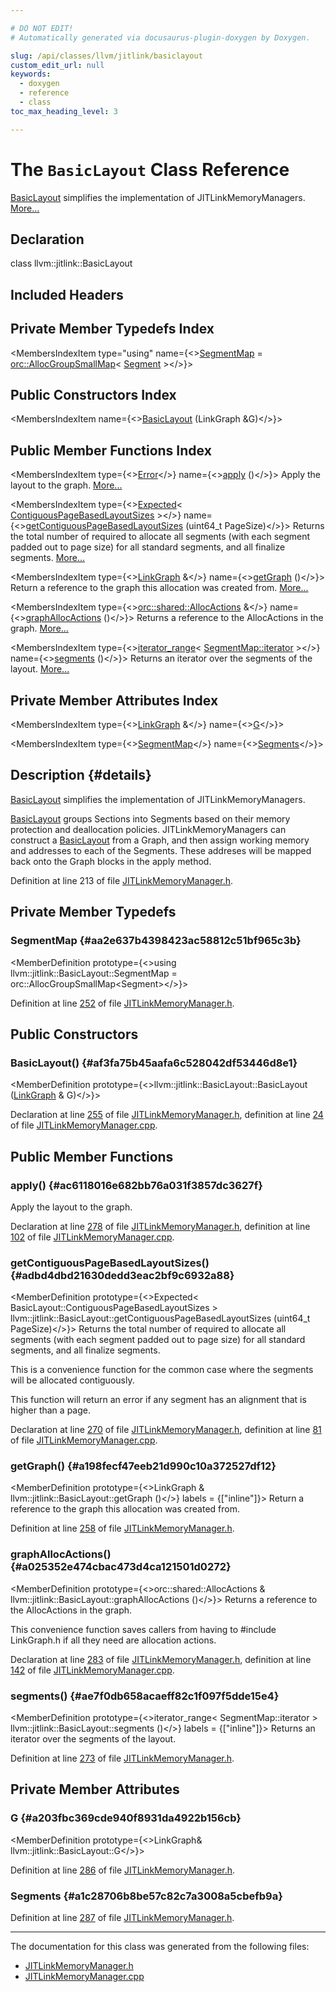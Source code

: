 ```yaml
---

# DO NOT EDIT!
# Automatically generated via docusaurus-plugin-doxygen by Doxygen.

slug: /api/classes/llvm/jitlink/basiclayout
custom_edit_url: null
keywords:
  - doxygen
  - reference
  - class
toc_max_heading_level: 3

---
```





# The `BasicLayout` Class Reference

<DoxygenPage pluginConfig={pluginConfig}>

<a href="/docs/api/classes/llvm/jitlink/basiclayout">BasicLayout</a> simplifies the implementation of JITLinkMemoryManagers. <a href="#details">More...</a>

## Declaration

<CodeBlock>class llvm::jitlink::BasicLayout</CodeBlock>

## Included Headers

<IncludesList>
<IncludesListItem
  filePath="llvm/ExecutionEngine/JITLink/JITLinkMemoryManager.h"
  permalink="/docs/api/files/include/include/llvm/include/llvm/executionengine/include/llvm/executionengine/jitlink/jitlinkmemorymanager-h"
  isLocal="true" />
</IncludesList>

## Private Member Typedefs Index

<MembersIndex>

<MembersIndexItem
  type="using"
  name={<><a href="#aa2e637b4398423ac58812c51bf965c3b">SegmentMap</a> = <a href="/docs/api/classes/llvm/orc/allocgroupsmallmap">orc::AllocGroupSmallMap</a>&lt; <a href="/docs/api/classes/llvm/jitlink/basiclayout/segment">Segment</a> &gt;</>}>
</MembersIndexItem>

</MembersIndex>

## Public Constructors Index

<MembersIndex>

<MembersIndexItem
  name={<><a href="#af3fa75b45aafa6c528042df53446d8e1">BasicLayout</a> (LinkGraph &amp;G)</>}>
</MembersIndexItem>

</MembersIndex>

## Public Member Functions Index

<MembersIndex>

<MembersIndexItem
  type={<><a href="/docs/api/classes/llvm/error">Error</a></>}
  name={<><a href="#ac6118016e682bb76a031f3857dc3627f">apply</a> ()</>}>
Apply the layout to the graph. <a href="#ac6118016e682bb76a031f3857dc3627f">More...</a>
</MembersIndexItem>

<MembersIndexItem
  type={<><a href="/docs/api/classes/llvm/expected">Expected</a>&lt; <a href="/docs/api/structs/llvm/jitlink/basiclayout/contiguouspagebasedlayoutsizes">ContiguousPageBasedLayoutSizes</a> &gt;</>}
  name={<><a href="#adbd4dbd21630dedd3eac2bf9c6932a88">getContiguousPageBasedLayoutSizes</a> (uint64&#95;t PageSize)</>}>
Returns the total number of required to allocate all segments (with each segment padded out to page size) for all standard segments, and all finalize segments. <a href="#adbd4dbd21630dedd3eac2bf9c6932a88">More...</a>
</MembersIndexItem>

<MembersIndexItem
  type={<><a href="/docs/api/classes/llvm/jitlink/linkgraph">LinkGraph</a> &amp;</>}
  name={<><a href="#a198fecf47eeb21d990c10a372527df12">getGraph</a> ()</>}>
Return a reference to the graph this allocation was created from. <a href="#a198fecf47eeb21d990c10a372527df12">More...</a>
</MembersIndexItem>

<MembersIndexItem
  type={<><a href="/docs/api/namespaces/llvm/orc/shared/#a6da0b5cb8e68a6cc791a183d9d38aae0">orc::shared::AllocActions</a> &amp;</>}
  name={<><a href="#a025352e474cbac473d4ca121501d0272">graphAllocActions</a> ()</>}>
Returns a reference to the AllocActions in the graph. <a href="#a025352e474cbac473d4ca121501d0272">More...</a>
</MembersIndexItem>

<MembersIndexItem
  type={<><a href="/docs/api/classes/llvm/iterator-range">iterator&#95;range</a>&lt; <a href="/docs/api/classes/llvm/orc/allocgroupsmallmap/#aff85d3f14d78a8c608e4a23e1b2a8b9b">SegmentMap::iterator</a> &gt;</>}
  name={<><a href="#ae7f0db658acaeff82c1f097f5dde15e4">segments</a> ()</>}>
Returns an iterator over the segments of the layout. <a href="#ae7f0db658acaeff82c1f097f5dde15e4">More...</a>
</MembersIndexItem>

</MembersIndex>

## Private Member Attributes Index

<MembersIndex>

<MembersIndexItem
  type={<><a href="/docs/api/classes/llvm/jitlink/linkgraph">LinkGraph</a> &amp;</>}
  name={<><a href="#a203fbc369cde940f8931da4922b156cb">G</a></>}>
</MembersIndexItem>

<MembersIndexItem
  type={<><a href="/docs/api/classes/llvm/orc/allocgroupsmallmap">SegmentMap</a></>}
  name={<><a href="#a1c28706b8be57c82c7a3008a5cbefb9a">Segments</a></>}>
</MembersIndexItem>

</MembersIndex>

## Description {#details}

<a href="/docs/api/classes/llvm/jitlink/basiclayout">BasicLayout</a> simplifies the implementation of JITLinkMemoryManagers.

<a href="/docs/api/classes/llvm/jitlink/basiclayout">BasicLayout</a> groups Sections into Segments based on their memory protection and deallocation policies. JITLinkMemoryManagers can construct a <a href="/docs/api/classes/llvm/jitlink/basiclayout">BasicLayout</a> from a Graph, and then assign working memory and addresses to each of the Segments. These addreses will be mapped back onto the Graph blocks in the apply method.

Definition at line 213 of file <a href="/docs/api/files/include/include/llvm/include/llvm/executionengine/include/llvm/executionengine/jitlink/jitlinkmemorymanager-h">JITLinkMemoryManager.h</a>.

<SectionDefinition>

## Private Member Typedefs

### SegmentMap {#aa2e637b4398423ac58812c51bf965c3b}

<MemberDefinition
  prototype={<>using llvm::jitlink::BasicLayout::SegmentMap =  orc::AllocGroupSmallMap&lt;Segment&gt;</>}>

Definition at line <a href="/docs/api/files/include/include/llvm/include/llvm/executionengine/include/llvm/executionengine/jitlink/jitlinkmemorymanager-h/#l00252">252</a> of file <a href="/docs/api/files/include/include/llvm/include/llvm/executionengine/include/llvm/executionengine/jitlink/jitlinkmemorymanager-h">JITLinkMemoryManager.h</a>.
</MemberDefinition>

</SectionDefinition>

<SectionDefinition>

## Public Constructors

### BasicLayout() {#af3fa75b45aafa6c528042df53446d8e1}

<MemberDefinition
  prototype={<>llvm::jitlink::BasicLayout::BasicLayout (<a href="/docs/api/classes/llvm/jitlink/linkgraph">LinkGraph</a> &amp; G)</>}>

Declaration at line <a href="/docs/api/files/include/include/llvm/include/llvm/executionengine/include/llvm/executionengine/jitlink/jitlinkmemorymanager-h/#l00255">255</a> of file <a href="/docs/api/files/include/include/llvm/include/llvm/executionengine/include/llvm/executionengine/jitlink/jitlinkmemorymanager-h">JITLinkMemoryManager.h</a>, definition at line <a href="/docs/api/files/lib/lib/executionengine/lib/executionengine/jitlink/jitlinkmemorymanager-cpp/#l00024">24</a> of file <a href="/docs/api/files/lib/lib/executionengine/lib/executionengine/jitlink/jitlinkmemorymanager-cpp">JITLinkMemoryManager.cpp</a>.
</MemberDefinition>

</SectionDefinition>

<SectionDefinition>

## Public Member Functions

### apply() {#ac6118016e682bb76a031f3857dc3627f}

<MemberDefinition
  prototype="Error llvm::jitlink::BasicLayout::apply ()">
Apply the layout to the graph.

Declaration at line <a href="/docs/api/files/include/include/llvm/include/llvm/executionengine/include/llvm/executionengine/jitlink/jitlinkmemorymanager-h/#l00278">278</a> of file <a href="/docs/api/files/include/include/llvm/include/llvm/executionengine/include/llvm/executionengine/jitlink/jitlinkmemorymanager-h">JITLinkMemoryManager.h</a>, definition at line <a href="/docs/api/files/lib/lib/executionengine/lib/executionengine/jitlink/jitlinkmemorymanager-cpp/#l00102">102</a> of file <a href="/docs/api/files/lib/lib/executionengine/lib/executionengine/jitlink/jitlinkmemorymanager-cpp">JITLinkMemoryManager.cpp</a>.
</MemberDefinition>

### getContiguousPageBasedLayoutSizes() {#adbd4dbd21630dedd3eac2bf9c6932a88}

<MemberDefinition
  prototype={<>Expected&lt; BasicLayout::ContiguousPageBasedLayoutSizes &gt; llvm::jitlink::BasicLayout::getContiguousPageBasedLayoutSizes (uint64&#95;t PageSize)</>}>
Returns the total number of required to allocate all segments (with each segment padded out to page size) for all standard segments, and all finalize segments.

This is a convenience function for the common case where the segments will be allocated contiguously.

This function will return an error if any segment has an alignment that is higher than a page.

Declaration at line <a href="/docs/api/files/include/include/llvm/include/llvm/executionengine/include/llvm/executionengine/jitlink/jitlinkmemorymanager-h/#l00270">270</a> of file <a href="/docs/api/files/include/include/llvm/include/llvm/executionengine/include/llvm/executionengine/jitlink/jitlinkmemorymanager-h">JITLinkMemoryManager.h</a>, definition at line <a href="/docs/api/files/lib/lib/executionengine/lib/executionengine/jitlink/jitlinkmemorymanager-cpp/#l00081">81</a> of file <a href="/docs/api/files/lib/lib/executionengine/lib/executionengine/jitlink/jitlinkmemorymanager-cpp">JITLinkMemoryManager.cpp</a>.
</MemberDefinition>

### getGraph() {#a198fecf47eeb21d990c10a372527df12}

<MemberDefinition
  prototype={<>LinkGraph &amp; llvm::jitlink::BasicLayout::getGraph ()</>}
  labels = {["inline"]}>
Return a reference to the graph this allocation was created from.

Definition at line <a href="/docs/api/files/include/include/llvm/include/llvm/executionengine/include/llvm/executionengine/jitlink/jitlinkmemorymanager-h/#l00258">258</a> of file <a href="/docs/api/files/include/include/llvm/include/llvm/executionengine/include/llvm/executionengine/jitlink/jitlinkmemorymanager-h">JITLinkMemoryManager.h</a>.
</MemberDefinition>

### graphAllocActions() {#a025352e474cbac473d4ca121501d0272}

<MemberDefinition
  prototype={<>orc::shared::AllocActions &amp; llvm::jitlink::BasicLayout::graphAllocActions ()</>}>
Returns a reference to the AllocActions in the graph.

This convenience function saves callers from having to #include LinkGraph.h if all they need are allocation actions.

Declaration at line <a href="/docs/api/files/include/include/llvm/include/llvm/executionengine/include/llvm/executionengine/jitlink/jitlinkmemorymanager-h/#l00283">283</a> of file <a href="/docs/api/files/include/include/llvm/include/llvm/executionengine/include/llvm/executionengine/jitlink/jitlinkmemorymanager-h">JITLinkMemoryManager.h</a>, definition at line <a href="/docs/api/files/lib/lib/executionengine/lib/executionengine/jitlink/jitlinkmemorymanager-cpp/#l00142">142</a> of file <a href="/docs/api/files/lib/lib/executionengine/lib/executionengine/jitlink/jitlinkmemorymanager-cpp">JITLinkMemoryManager.cpp</a>.
</MemberDefinition>

### segments() {#ae7f0db658acaeff82c1f097f5dde15e4}

<MemberDefinition
  prototype={<>iterator&#95;range&lt; SegmentMap::iterator &gt; llvm::jitlink::BasicLayout::segments ()</>}
  labels = {["inline"]}>
Returns an iterator over the segments of the layout.

Definition at line <a href="/docs/api/files/include/include/llvm/include/llvm/executionengine/include/llvm/executionengine/jitlink/jitlinkmemorymanager-h/#l00273">273</a> of file <a href="/docs/api/files/include/include/llvm/include/llvm/executionengine/include/llvm/executionengine/jitlink/jitlinkmemorymanager-h">JITLinkMemoryManager.h</a>.
</MemberDefinition>

</SectionDefinition>

<SectionDefinition>

## Private Member Attributes

### G {#a203fbc369cde940f8931da4922b156cb}

<MemberDefinition
  prototype={<>LinkGraph&amp; llvm::jitlink::BasicLayout::G</>}>

Definition at line <a href="/docs/api/files/include/include/llvm/include/llvm/executionengine/include/llvm/executionengine/jitlink/jitlinkmemorymanager-h/#l00286">286</a> of file <a href="/docs/api/files/include/include/llvm/include/llvm/executionengine/include/llvm/executionengine/jitlink/jitlinkmemorymanager-h">JITLinkMemoryManager.h</a>.
</MemberDefinition>

### Segments {#a1c28706b8be57c82c7a3008a5cbefb9a}

<MemberDefinition
  prototype="SegmentMap llvm::jitlink::BasicLayout::Segments">

Definition at line <a href="/docs/api/files/include/include/llvm/include/llvm/executionengine/include/llvm/executionengine/jitlink/jitlinkmemorymanager-h/#l00287">287</a> of file <a href="/docs/api/files/include/include/llvm/include/llvm/executionengine/include/llvm/executionengine/jitlink/jitlinkmemorymanager-h">JITLinkMemoryManager.h</a>.
</MemberDefinition>

</SectionDefinition>

<hr/>

The documentation for this class was generated from the following files:

<ul>
<li><a href="/docs/api/files/include/include/llvm/include/llvm/executionengine/include/llvm/executionengine/jitlink/jitlinkmemorymanager-h">JITLinkMemoryManager.h</a></li>
<li><a href="/docs/api/files/lib/lib/executionengine/lib/executionengine/jitlink/jitlinkmemorymanager-cpp">JITLinkMemoryManager.cpp</a></li>
</ul>

</DoxygenPage>
